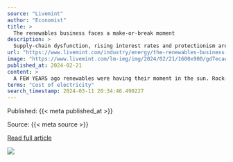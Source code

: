 ```yaml
---
source: "Livemint"
author: "Economist"
title: >
  The renewables business faces a make-or-break moment
description: >
  Supply-chain dysfunction, rising interest rates and protectionism are making life tough
url: "https://www.livemint.com/industry/energy/the-renewables-business-faces-a-make-or-break-moment-11708496275219.html"
image: "https://www.livemint.com/lm-img/img/2024/02/21/1600x900/gd7ecae4b83cba9b7cf4d48e89cfd7cc9a08e378a4a26ee012773a93c226c980dd082605b1fc057f5e69f8f127c122120aad97622268765c7a4efc7bb734960a6_1280_1708499116096_1708499137486.jpg"
published_at: 2024-02-21
content: >
  A FEW YEARS ago renewables were having their moment in the sun. Rock-bottom interest rates lowered the cost of clean power, which is expensive to deploy but runs on sun and wind that come free of cha… [+10020 chars]
terms: "Cost of electricity"
search_timestamp: 2024-03-11 20:34:46.490227
---
```



Published: {{< meta published_at >}}


Source: {{< meta source >}}


[Read full article]({{< meta url >}}){target='_blank'}



![](`r rmarkdown::metadata$image[1]`)
